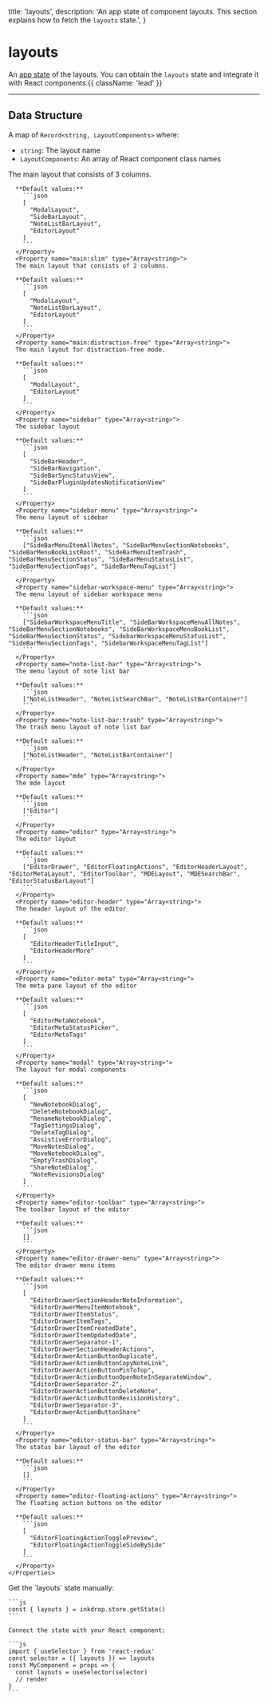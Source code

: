   title: 'layouts',
  description: 'An app state of component layouts. This section explains how to fetch the `layouts` state.',
}

# layouts

An [app state](/guides/flux-architecture) of the layouts.
You can obtain the `layouts` state and integrate it with React components.{{ className: 'lead' }}


---

## Data Structure
A map of `Record<string, LayoutComponents>` where:

- `string`: The layout name
- `LayoutComponents`: An array of React component class names

<Row>
  <Col>
    <Properties>
      <Property name="main:full" type="Array<string>">
      The main layout that consists of 3 columns.

      **Default values:**
        ```json
        [
          "ModalLayout",
          "SideBarLayout",
          "NoteListBarLayout",
          "EditorLayout"
        ]
        ```
      </Property>
      <Property name="main:slim" type="Array<string>">
      The main layout that consists of 2 columns.

      **Default values:**
        ```json
        [
          "ModalLayout",
          "NoteListBarLayout",
          "EditorLayout"
        ]
        ```
      </Property>
      <Property name="main:distraction-free" type="Array<string>">
      The main layout for distraction-free mode.

      **Default values:**
        ```json
        [
          "ModalLayout",
          "EditorLayout"
        ]
        ```
      </Property>
      <Property name="sidebar" type="Array<string>">
      The sidebar layout

      **Default values:**
        ```json
        [
          "SideBarHeader",
          "SideBarNavigation",
          "SideBarSyncStatusView",
          "SideBarPluginUpdatesNotificationView"
        ]
        ```
      </Property>
      <Property name="sidebar-menu" type="Array<string>">
      The menu layout of sidebar

      **Default values:**
        ```json
        ["SideBarMenuItemAllNotes", "SideBarMenuSectionNotebooks", "SideBarMenuBookListRoot", "SideBarMenuItemTrash", "SideBarMenuSectionStatus", "SideBarMenuStatusList", "SideBarMenuSectionTags", "SideBarMenuTagList"]
        ```
      </Property>
      <Property name="sidebar-workspace-menu" type="Array<string>">
      The menu layout of sidebar workspace menu

      **Default values:**
        ```json
        ["SidebarWorkspaceMenuTitle", "SideBarWorkspaceMenuAllNotes", "SideBarMenuSectionNotebooks", "SideBarWorkspaceMenuBookList", "SideBarMenuSectionStatus", "SidebarWorkspaceMenuStatusList", "SideBarMenuSectionTags", "SidebarWorkspaceMenuTagList"]
        ```
      </Property>
      <Property name="note-list-bar" type="Array<string>">
      The menu layout of note list bar

      **Default values:**
        ```json
        ["NoteListHeader", "NoteListSearchBar", "NoteListBarContainer"]
        ```
      </Property>
      <Property name="note-list-bar:trash" type="Array<string>">
      The trash menu layout of note list bar

      **Default values:**
        ```json
        ["NoteListHeader", "NoteListBarContainer"]
        ```
      </Property>
      <Property name="mde" type="Array<string>">
      The mde layout

      **Default values:**
        ```json
        ["Editor"]
        ```
      </Property>
      <Property name="editor" type="Array<string>">
      The editor layout

      **Default values:**
        ```json
        ["EditorDrawer", "EditorFloatingActions", "EditorHeaderLayout", "EditorMetaLayout", "EditorToolbar", "MDELayout", "MDESearchBar", "EditorStatusBarLayout"]
        ```
      </Property>
      <Property name="editor-header" type="Array<string>">
      The header layout of the editor

      **Default values:**
        ```json
        [
          "EditorHeaderTitleInput",
          "EditorHeaderMore"
        ]
        ```
      </Property>
      <Property name="editor-meta" type="Array<string>">
      The meta pane layout of the editor

      **Default values:**
        ```json
        [
          "EditorMetaNotebook",
          "EditorMetaStatusPicker",
          "EditorMetaTags"
        ]
        ```
      </Property>
      <Property name="modal" type="Array<string>">
      The layout for modal components

      **Default values:**
        ```json
        [
          "NewNotebookDialog",
          "DeleteNotebookDialog",
          "RenameNotebookDialog",
          "TagSettingsDialog",
          "DeleteTagDialog",
          "AssistiveErrorDialog",
          "MoveNotesDialog",
          "MoveNotebookDialog",
          "EmptyTrashDialog",
          "ShareNoteDialog",
          "NoteRevisionsDialog"
        ]
        ```
      </Property>
      <Property name="editor-toolbar" type="Array<string>">
      The toolbar layout of the editor

      **Default values:**
        ```json
        []
        ```
      </Property>
      <Property name="editor-drawer-menu" type="Array<string>">
      The editor drawer menu items

      **Default values:**
        ```json
        [
          "EditorDrawerSectionHeaderNoteInformation",
          "EditorDrawerMenuItemNotebook",
          "EditorDrawerItemStatus",
          "EditorDrawerItemTags",
          "EditorDrawerItemCreatedDate",
          "EditorDrawerItemUpdatedDate",
          "EditorDrawerSeparator-1",
          "EditorDrawerSectionHeaderActions",
          "EditorDrawerActionButtonDuplicate",
          "EditorDrawerActionButtonCopyNoteLink",
          "EditorDrawerActionButtonPinToTop",
          "EditorDrawerActionButtonOpenNoteInSeparateWindow",
          "EditorDrawerSeparator-2",
          "EditorDrawerActionButtonDeleteNote",
          "EditorDrawerActionButtonRevisionHistory",
          "EditorDrawerSeparator-3",
          "EditorDrawerActionButtonShare"
        ]
        ```
      </Property>
      <Property name="editor-status-bar" type="Array<string>">
      The status bar layout of the editor

      **Default values:**
        ```json
        []
        ```
      </Property>
      <Property name="editor-floating-actions" type="Array<string>">
      The floating action buttons on the editor

      **Default values:**
        ```json
        [
          "EditorFloatingActionTogglePreview",
          "EditorFloatingActionToggleSideBySide"
        ]
        ```
      </Property>
    </Properties>
  </Col>
  <Col sticky>
    Get the `layouts` state manually:

    ```js
    const { layouts } = inkdrop.store.getState()
    ```

    Connect the state with your React component:

    ```js
    import { useSelector } from 'react-redux'
    const selector = ({ layouts }) => layouts
    const MyComponent = props => {
      const layouts = useSelector(selector)
      // render
    }
    ```
  </Col>
</Row>
